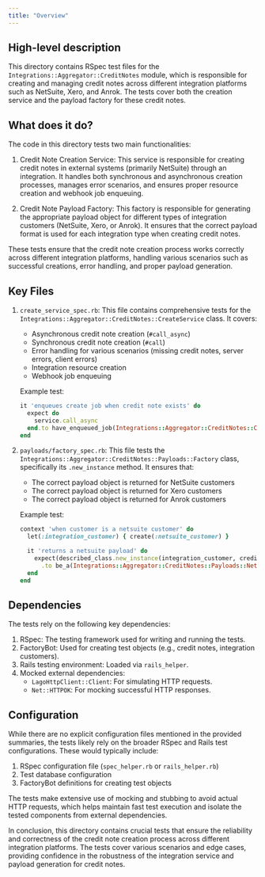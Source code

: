 ```yaml
---
title: "Overview"
---
```


## High-level description
This directory contains RSpec test files for the `Integrations::Aggregator::CreditNotes` module, which is responsible for creating and managing credit notes across different integration platforms such as NetSuite, Xero, and Anrok. The tests cover both the creation service and the payload factory for these credit notes.

## What does it do?
The code in this directory tests two main functionalities:

1. Credit Note Creation Service: This service is responsible for creating credit notes in external systems (primarily NetSuite) through an integration. It handles both synchronous and asynchronous creation processes, manages error scenarios, and ensures proper resource creation and webhook job enqueuing.

2. Credit Note Payload Factory: This factory is responsible for generating the appropriate payload object for different types of integration customers (NetSuite, Xero, or Anrok). It ensures that the correct payload format is used for each integration type when creating credit notes.

These tests ensure that the credit note creation process works correctly across different integration platforms, handling various scenarios such as successful creations, error handling, and proper payload generation.

## Key Files

1. `create_service_spec.rb`:
   This file contains comprehensive tests for the `Integrations::Aggregator::CreditNotes::CreateService` class. It covers:
   - Asynchronous credit note creation (`#call_async`)
   - Synchronous credit note creation (`#call`)
   - Error handling for various scenarios (missing credit notes, server errors, client errors)
   - Integration resource creation
   - Webhook job enqueuing

   Example test:
   ```ruby
   it 'enqueues create job when credit note exists' do
     expect do
       service.call_async
     end.to have_enqueued_job(Integrations::Aggregator::CreditNotes::CreateJob)
   end
   ```

2. `payloads/factory_spec.rb`:
   This file tests the `Integrations::Aggregator::CreditNotes::Payloads::Factory` class, specifically its `.new_instance` method. It ensures that:
   - The correct payload object is returned for NetSuite customers
   - The correct payload object is returned for Xero customers
   - The correct payload object is returned for Anrok customers

   Example test:
   ```ruby
   context 'when customer is a netsuite customer' do
     let(:integration_customer) { create(:netsuite_customer) }

     it 'returns a netsuite payload' do
       expect(described_class.new_instance(integration_customer, credit_note))
         .to be_a(Integrations::Aggregator::CreditNotes::Payloads::Netsuite)
     end
   end
   ```

## Dependencies
The tests rely on the following key dependencies:

1. RSpec: The testing framework used for writing and running the tests.
2. FactoryBot: Used for creating test objects (e.g., credit notes, integration customers).
3. Rails testing environment: Loaded via `rails_helper`.
4. Mocked external dependencies:
   - `LagoHttpClient::Client`: For simulating HTTP requests.
   - `Net::HTTPOK`: For mocking successful HTTP responses.

## Configuration
While there are no explicit configuration files mentioned in the provided summaries, the tests likely rely on the broader RSpec and Rails test configurations. These would typically include:

1. RSpec configuration file (`spec_helper.rb` or `rails_helper.rb`)
2. Test database configuration
3. FactoryBot definitions for creating test objects

The tests make extensive use of mocking and stubbing to avoid actual HTTP requests, which helps maintain fast test execution and isolate the tested components from external dependencies.

In conclusion, this directory contains crucial tests that ensure the reliability and correctness of the credit note creation process across different integration platforms. The tests cover various scenarios and edge cases, providing confidence in the robustness of the integration service and payload generation for credit notes.